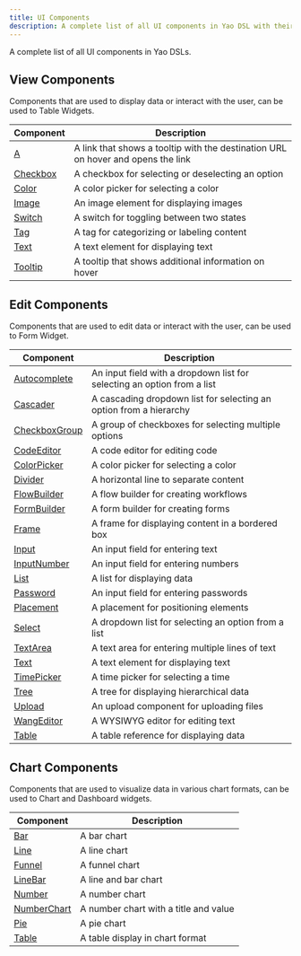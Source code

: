 ```yaml
---
title: UI Components
description: A complete list of all UI components in Yao DSL with their descriptions.
---
```


A complete list of all UI components in Yao DSLs.

## View Components

Components that are used to display data or interact with the user, can be used to Table Widgets.

| Component                          | Description                                                                      |
| ---------------------------------- | -------------------------------------------------------------------------------- |
| [A](ui-components/a)               | A link that shows a tooltip with the destination URL on hover and opens the link |
| [Checkbox](ui-components/checkbox) | A checkbox for selecting or deselecting an option                                |
| [Color](ui-components/color)       | A color picker for selecting a color                                             |
| [Image](ui-components/image)       | An image element for displaying images                                           |
| [Switch](ui-components/switch)     | A switch for toggling between two states                                         |
| [Tag](ui-components/tag)           | A tag for categorizing or labeling content                                       |
| [Text](ui-components/text)         | A text element for displaying text                                               |
| [Tooltip](ui-components/tooltip)   | A tooltip that shows additional information on hover                             |

## Edit Components

Components that are used to edit data or interact with the user, can be used to Form Widget.

| Component                                     | Description                                                             |
| --------------------------------------------- | ----------------------------------------------------------------------- |
| [Autocomplete](ui-components/autocomplete)    | An input field with a dropdown list for selecting an option from a list |
| [Cascader](ui-components/cascader)            | A cascading dropdown list for selecting an option from a hierarchy      |
| [CheckboxGroup](ui-components/checkbox-group) | A group of checkboxes for selecting multiple options                    |
| [CodeEditor](ui-components/code-editor)       | A code editor for editing code                                          |
| [ColorPicker](ui-components/color-picker)     | A color picker for selecting a color                                    |
| [Divider](ui-components/divider)              | A horizontal line to separate content                                   |
| [FlowBuilder](ui-components/flow-builder)     | A flow builder for creating workflows                                   |
| [FormBuilder](ui-components/form-builder)     | A form builder for creating forms                                       |
| [Frame](ui-components/frame)                  | A frame for displaying content in a bordered box                        |
| [Input](ui-components/input)                  | An input field for entering text                                        |
| [InputNumber](ui-components/input-number)     | An input field for entering numbers                                     |
| [List](ui-components/list)                    | A list for displaying data                                              |
| [Password](ui-components/password)            | An input field for entering passwords                                   |
| [Placement](ui-components/placement)          | A placement for positioning elements                                    |
| [Select](ui-components/select)                | A dropdown list for selecting an option from a list                     |
| [TextArea](ui-components/text-area)           | A text area for entering multiple lines of text                         |
| [Text](ui-components/text)                    | A text element for displaying text                                      |
| [TimePicker](ui-components/time-picker)       | A time picker for selecting a time                                      |
| [Tree](ui-components/tree)                    | A tree for displaying hierarchical data                                 |
| [Upload](ui-components/upload)                | An upload component for uploading files                                 |
| [WangEditor](ui-components/wang-editor)       | A WYSIWYG editor for editing text                                       |
| [Table](ui-components/table)                  | A table reference for displaying data                                   |

## Chart Components

Components that are used to visualize data in various chart formats, can be used to Chart and Dashboard widgets.

| Component                                 | Description                           |
| ----------------------------------------- | ------------------------------------- |
| [Bar](ui-components/bar)                  | A bar chart                           |
| [Line](ui-components/line)                | A line chart                          |
| [Funnel](ui-components/funnel)            | A funnel chart                        |
| [LineBar](ui-components/line-bar)         | A line and bar chart                  |
| [Number](ui-components/number)            | A number chart                        |
| [NumberChart](ui-components/number-chart) | A number chart with a title and value |
| [Pie](ui-components/pie)                  | A pie chart                           |
| [Table](ui-components/table)              | A table display in chart format       |

